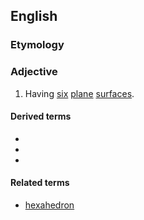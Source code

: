 ==English==

===Etymology===
{{confix|hexa|hedral|lang=en}}

===Adjective===
{{en-adj|-}}

# Having [[six]] [[plane]] [[surface]]s.

====Derived terms====
* {{l|en|heptahexahedral}}
* {{l|en|hexahedrally}}
* {{l|en|tetrahexahedral}}

====Related terms====
* [[hexahedron]]
